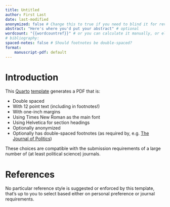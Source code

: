 ```yaml
---
title: Untitled
author: First Last
date: last-modified
anonymized: false # Change this to true if you need to blind it for review
abstract: "Here's where you'd put your abstract" # optional
wordcount: "{{wordcountref}}" # or you can calculate it manually, or eliminate
# bibliography: 
spaced-notes: false # Should footnotes be double-spaced?
format:
    manuscript-pdf: default
---
```


# Introduction

This [Quarto](https://quarto.org/) [template](https://quarto.org/docs/extensions/formats.html) generates a PDF that is:

- Double spaced
- With 12 point text (including in footnotes!)
- With one-inch margins
- Using Times New Roman as the main font
- Using Helvetica for section headings
- Optionally anonymized
- Optionally has double-spaced footnotes (as required by, e.g. [The Journal of Politics](https://www.journals.uchicago.edu/toc/jop/current))

These choices are compatible with the submission requirements of a large number of (at least political science) journals.

# References

No particular reference style is suggested or enforced by this template, that's up to you to select based either on personal preference or journal requirements.

